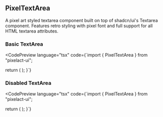 
## PixelTextArea

A pixel art styled textarea component built on top of shadcn/ui's Textarea component. Features retro styling with pixel font and full support for all HTML textarea attributes.

### Basic TextArea

<CodePreview 
  language="tsx"
  code={`import { PixelTextArea } from "pixelact-ui";

  return (
    <PixelTextArea 
      placeholder="Enter your message..."
      rows={4}
    />
  );
}`}
>
  <PixelTextArea placeholder="Enter your message..." rows={4} />
</CodePreview>

### Disabled TextArea

<CodePreview 
  language="tsx"
  code={`import { PixelTextArea } from "pixelact-ui";

  return (
    <PixelTextArea 
      disabled
      placeholder="This textarea is disabled"
      rows={3}
    />
  );
}`}
>
  <PixelTextArea disabled placeholder="This textarea is disabled" rows={3} />
</CodePreview>
